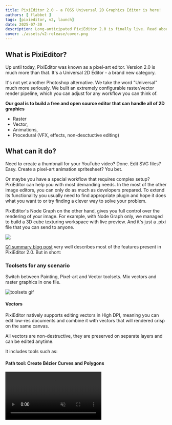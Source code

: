```yaml
---
title: PixiEditor 2.0 - a FOSS Universal 2D Graphics Editor is here!
authors: [ flabbet ] 
tags: [pixieditor, v2, launch]
date: 2025-07-30
description: Long-anticipated PixiEditor 2.0 is finally live. Read about the features, roadmap and our mission.
cover: ./assets/v2-release/cover.png
---
```



## What is PixiEditor?

Up until today, PixiEditor was known as a pixel-art editor. Version 2.0 is much more than that. It's a Universal 2D Editor - a brand new category.

It's not yet another Photoshop alternative. We take the word "Universal" much more seriously. We built an extremely configurable raster/vector render pipeline, which you can adjust for any workflow you can think of.

**Our goal is to build a free and open source editor that can handle all of 2D graphics**

- Raster
- Vector,
- Animations,
- Procedural (VFX, effects, non-desctuctive editing)

## What can it do?

Need to create a thumbnail for your YouTube video? Done. Edit SVG files? Easy. Create a pixel-art animation spritesheet? You bet.

Or maybe you have a special workflow that requires complex setup? PixiEditor can help you with most demanding needs. In the most of the other image editors, you can only do as much as developers prepared. To extend its functionality you usually need to find appropriate plugin and hope it does what you want to or try finding a clever way to solve your problem.

PixiEditor's Node Graph on the other hand, gives you full control over the rendering of your image. For example, with Node Graph only, we managed to build a 3D cube texturing workspace with live preview. And it's just a .pixi file that you can send to anyone.


<img src="/img/blog-posts/v2-release-date/5.png"/>

[Q1 summary blog post](/blog/2025/03/19/q1-status) very well describes most of the features present in PixiEditor 2.0. But in short:

### Toolsets for any scenario

Switch between Painting, Pixel-art and Vector toolsets. Mix vectors and raster graphics in one file.

<Image src={toolsetsGif} alt="toolsets gif" />

#### Vectors

PixiEditor natively supports editing vectors in High DPI, meaning you can edit low-res documents and combine it with vectors that will rendered crisp on the same canvas.

All vectors are non-destructive, they are preserved on separate layers and can be edited anytime.

It includes tools such as:

#### Path tool: Create Bézier Curves and Polygons
<video src="/videos/stateq12025/Vectors.webm" loop muted autoPlay controls playsinline/>
#### Line, Ellipse and Rectangle
![Shapes Vector](/img/blog-posts/stateq12025/ShapesVector.png)
#### Text
![Vector Font](/img/blog-posts/stateq12025/mcf.png)

It's far from end of the list, vectors and vector layers are very powerful in combination with [Node Graph](#node-graph)

### Node Graph

The Node Graph is one of PixiEditor's most powerful features. It allows for creating effects previously only possible with specialized software such as game engines.

With classic layers + tools experience you can do very much, but with node graph, you can make almost anything. I'm not joking, it's just a matter of time until someone runs Doom in it.

#### Basic overview

By connecting nodes you can make complex effects using simple rules. Every layer is a node and it can be connected to other nodes. 

##### _Procedurally Generated Islands with seasons animation_
<video src="/videos/stateq12025/Island.webm" muted autoPlay loop controls playsinline/>

__Fully procedural fire__
<video src="/videos/v2-release/fire.webm" muted autoPlay loop controls playsinline/>

#### Node Workspaces

To solve the issue of constant need of reattaching nodes to see their effect, we've implemented a special node called "Preview" which creates a custom output that can be toggled in the viewport settings

<video src="/videos/stateq12025/Workspace.webm" loop autoplay mute controls playsinline/>

In the video above, there's only one file that has a graph with multiple outputs. By creating 3 viewports for the same image, you can preview all the outputs at once.

This is a very powerful feature that allows you to create entire workspaces. We've made a [reusable pixel art case study](https://www.youtube.com/watch?v=ghLrq0Wx41o) to demonstrate its use.

### Animations

One of the most requested features in PixiEditor 1.0 was frame by frame animations, and we've finally delivered. 

<video src="/videos/stateq12025/Slime.webm" loop autoplay mute controls playsinline/>

But that's not the end, except classic cels you can utilize node graph to create procedural animations.

<video src="/videos/stateq12025/Anim.webm" loop autoplay mute controls playsinline/>

You can render them as a video (gif, mp4) or export to spritesheet for your games.

One missing piece of the puzzle is key frame animations and vector animations, but that's coming later after 2.0 release.


### Pixel Art Toolset

You can create pixel arts with dedicated tools, such as:

#### Brush with pixel-perfect option
<video src="/videos/stateq12025/PixelPerfect.webm" loop muted autoPlay controls playsinline/>

#### Transform (scale, move, skew, rotate, perspective) selection and layers
<video src="/videos/stateq12025/Skew.webm" loop muted autoPlay controls playsinline/>


#### Non-destructive, pixel-perfect text tool
<video src="/videos/stateq12025/TextPp.webm" loop muted autoPlay controls playsinline/>


## Interested?

Make sure to read [Q1 summary blog post](/blog/2025/03/19/q1-status) for feature details

## Pixi Labs and Founder's Pack

One of the big changes that happened over past few months is the birth of Pixi Labs Sp. z o.o. - we've established a legal entity for PixiEditor related stuff. 

But don't worry, PixiEditor is still independent, free and open-source. We are not going to change that. However there are a lot of challenges when it comes to building open-source projects. The biggest is funding.

Over 1 year ago I left my job to finally develop PixiEditor full time. I want to keep it that way. I deeply believe in open-source and its importance in the world. Unfortunately we don't live in a utopia and 
I need to start earning money, both to buy myself food, keep PixiEditor infrastructure alive and ideally, hire other PixiEditor contributors.

### How are we planning to earn money? 

The deal is simple. We'll be maintaining and developing PixiEditor for free and in the meantime we will create useful paid extensions and assets that you'll be able to buy.

It's a win-win.

### Founder's Pack

A very first paid extension we've just released with 2.0 Release is **Founder's Pack**, and is available today. 

For the old timers, Founder's Pack is a upgraded _Supporter Pack_, so if you've purchased Supporter Pack, you'll get the update for free. We are retiring Supporter Pack as Founder's Pack replaces it.

#### What does it offer? 

Let's start with the juciest things, **workspaces**.

<Image src={workspaces} alt="Workspaces infographic"/>

#### Card Builder

Now no matter if you are Balatro fan, or you are building a card based game, Card Builder workspace makes it easy. It automatically creates a pattern on the back, mirrors all the suits and ranks.

Ask Mushy, he seems to like being a part of a card.

<Image src={cards} alt="card" />

#### 3D Cube Texturing

No need to leave PixiEditor to see the result, rotate the cube and see how your texture fits!

<Image src={tex3d} alt="3D cube" />

#### Texturing

The concept is simple, you have a drawing area and PixiEditor tiles it on all sides to give you a quick glance if your texture is seamless.

<Image src={texturing} alt="Texture" />

#### Reusable pixel-art animation

A workspace that is set up to quickly create reusable animations based on UV indexing. Works great if you need to create a lot of variations of the same animation.

<div class="flex flex-row flex-wrap">
<Image src={runningGuy1} alt="Running guy 1" />
<Image src={runningGuy2} alt="Running guy 2" />
<Image src={runningGuy3} alt="Running guy 3" />
</div>

### Palettes

21 unique palettes ready to use.

<Image src={pals} alt="palettes info graphic"/>

### Unique badge inside the app

<Image src={badge} alt="Badge preview"/>

<a href="/download" class="px-4 py-2 bg-rose-500 hover:bg-rose-700 rounded no-underline">Get it today</a>

## Join us on the Release Live stream

If you want to see what PixiEditor 2.0 is capable of or you want to ask us a question, join our livestream today (30 July). If you are reading this later, the recording is available, check how it went!

I hope it inspires you to make something cool. Or silly. Or tiny. Or huge. Whatever it is, just have fun.

<iframe maxWidth={500} class='w-full' height="315" src="https://www.youtube-nocookie.com/embed/D-C0NyARIM8?si=iAVCYvjoDndkIFQx" title="YouTube video player" frameborder="0" allow="accelerometer; autoplay; clipboard-write; encrypted-media; gyroscope; picture-in-picture; web-share" referrerpolicy="strict-origin-when-cross-origin" allowfullscreen></iframe>

**Make sure to stay till the end as we will be giving away Founder's Pack and a discount code.**

## Some additional info

PixiEditor 2.0 has a bit higher hardware requirements than 1.0, mainly you need a Vulkan compatible GPU (or CPU with integrated graphics that support it) and 64 bit system. If for any reason, 2.0 does not work for you, click on Properties in the Steam library, then Betas and select pixieditor-1.0 beta to downgrade.
We are working hard to support more hardware configurations, but 32-bit systems will no longer be supported. 

## Thank you

I would like to thank you from the bottom of my heart for your support along the way. But It's not the end. If you use PixiEditor and find it useful, consider buying Founder's Pack as it is the only way to ensure we can keep working on this.

flabbet